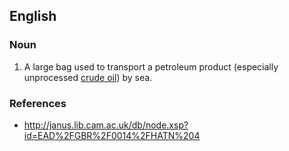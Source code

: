 ==English==

===Noun===
{{en-noun}}

# A large bag used to transport a petroleum product (especially unprocessed [[crude oil]]) by sea.

===References===

* http://janus.lib.cam.ac.uk/db/node.xsp?id=EAD%2FGBR%2F0014%2FHATN%204